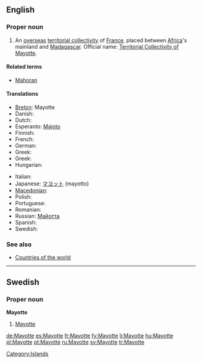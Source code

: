 {{wikipedia}}
==English==

===Proper noun===
{{en-proper noun}}

# An [[overseas]] [[territorial collectivity]] of [[France]], placed between [[Africa]]'s mainland and [[Madagascar]]. Official name: [[Territorial Collectivity of Mayotte]].

====Related terms====
*[[Mahoran]]

====Translations====
{{trans-top|Territorial Collectivity of Mayotte}}
* [[Breton]]: Mayotte
* Danish: {{t-|da|Mayotte}}
* Dutch: {{t-|nl|Mayotte}}
* Esperanto: [[Majoto]]
* Finnish: {{t-|fi|Mayotte}}
* French: {{t+|fr|Mayotte}}
* German: {{t+|de|Mayotte}}
* Greek: {{t+|el|}}
* Greek: {{t|el|Μαγιότ|f|tr=Mayiót}}
* Hungarian: {{t+|hu|Mayotte}}
{{trans-mid}}
* Italian: {{t-|it|Mayotte}}
* Japanese: [[マヨット]] (mayotto)
* [[Macedonian]]: {{t|mk|Мајот|m|tr=Majót}}
* Polish: {{t+|pl|Majotta}}
* Portuguese: {{t+|pt|Mayotte}}
* Romanian: {{t-|ro|Mayotte}}
* Russian: [[Майотта]]
* Spanish: {{t+|es|Mayotte}}
* Swedish: {{t+|sv|Mayotte}}
{{trans-bottom}}

===See also===
* [[Appendix:Countries of the world|Countries of the world]]

[[Category:Islands]]

----

==Swedish==

===Proper noun===
'''Mayotte'''

# [[#English|Mayotte]]

[[de:Mayotte]]
[[es:Mayotte]]
[[fr:Mayotte]]
[[fy:Mayotte]]
[[li:Mayotte]]
[[hu:Mayotte]]
[[pl:Mayotte]]
[[pt:Mayotte]]
[[ru:Mayotte]]
[[sv:Mayotte]]
[[tr:Mayotte]]